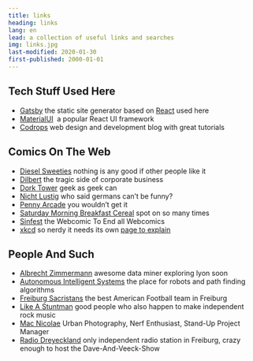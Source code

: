 ```yaml
---
title: links
heading: links
lang: en
lead: a collection of useful links and searches
img: links.jpg
last-modified: 2020-01-30
first-published: 2000-01-01
---
```


## Tech Stuff Used Here

- [Gatsby](https://www.gatsbyjs.org/)&nbsp;the static site generator based on [React](https://reactjs.org/) used here
- [MaterialUI](https://material-ui.com/)&nbsp; a popular React UI framework
- [Codrops](https://www.tympanus.net/codrops/)&nbsp;web design and development blog with great tutorials

## Comics On The Web

- [Diesel Sweeties](https://www.dieselsweeties.com/)&nbsp;nothing is any good if other people like it
- [Dilbert](http://www.dilbert.com/)&nbsp;the tragic side of corporate business
- [Dork Tower](https://www.dorktower.com/)&nbsp;geek as geek can
- [Nicht Lustig](http://www.nichtlustig.de/)&nbsp;who said germans can’t be funny?
- [Penny Arcade](https://www.penny-arcade.com/comic/)&nbsp;you wouldn’t get it
- [Saturday Morning Breakfast Cereal](https://www.smbc-comics.com)&nbsp;spot on so many times
- [Sinfest](http://www.sinfest.net)&nbsp;the Webcomic To End all Webcomics
- [xkcd](https://xkcd.com/)&nbsp;so nerdy it needs its own [page to explain](http://www.explainxkcd.com/)

## People And Such

- [Albrecht Zimmermann](http://www.scientific-data-mining.org/)&nbsp;awesome data miner exploring lyon soon
- [Autonomous Intelligent Systems](http://ais.informatik.uni-freiburg.de/)&nbsp;the place for robots and path finding
  algorithms
- [Freiburg Sacristans](https://www.ft1844-freiburg.de/americanfootball/)&nbsp;the best American Football team in
  Freiburg
- [Like A Stuntman](http://www.like-a-stuntman.de/)&nbsp;good people who also happen to make independent rock music
- [Mac Nicolae](https://macnicolae.com/)&nbsp;Urban Photography, Nerf Enthusiast, Stand-Up Project Manager
- [Radio Dreyeckland](https://www.rdl.de/)&nbsp;only independent radio station in Freiburg, crazy enough to host the
  Dave-And-Veeck-Show
